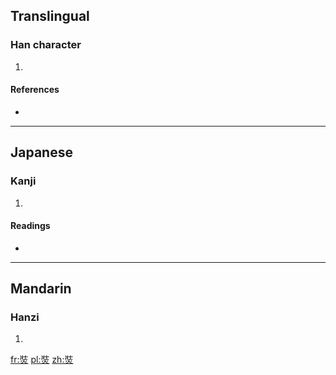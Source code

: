 ==Translingual==

===Han character===
{{Han char|rn=86|rad=火|as=07|sn=11|four=2480<sub>9</sub>|canj=女土火 (VGF)}}

# {{defn|Han|sort=火07}}

====References====
* {{Han ref|kx=0673.020|dkj=19078|dj=1081.060|hdz=32206.080|uh=710B|ud=28939|bh=D659|bd=54873}}

----

==Japanese==

===Kanji===
{{ja-kanji|grade=|rs=火07}}

# {{defn|lang=ja|sort=火07}}

====Readings====
* {{ja-readings|on=[[そう]] (sō), [[しょう]] (shō)|kun=}}

----

==Mandarin==

===Hanzi===
{{cmn-hanzi|pin=[[zhuàng]] ([[zhuang4]])|wg=chuang<sup>4</sup>}}

# {{defn|lang=cmn|sort=火07}}

[[fr:焋]]
[[pl:焋]]
[[zh:焋]]
